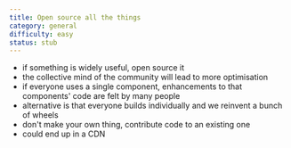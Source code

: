```yaml
---
title: Open source all the things
category: general
difficulty: easy
status: stub
---
```


- if something is widely useful, open source it
- the collective mind of the community will lead to more optimisation
- if everyone uses a single component, enhancements to that components' code are felt by many people
- alternative is that everyone builds individually and we reinvent a bunch of wheels
- don't make your own thing, contribute code to an existing one
- could end up in a CDN
